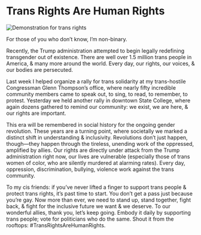 # Trans Rights Are Human Rights

![Demonstration for trans rights](https://d1fmxjrxw87eps.cloudfront.net/2020-04-20T15:15:08-04:00.jpeg)

For those of you who don’t know, I’m non-binary.

Recently, the Trump administration attempted to begin legally redefining transgender out of existence. There are well over 1.5 million trans people in America, & many more around the world. Every day, our rights, our voices, & our bodies are persecuted.

Last week I helped organize a rally for trans solidarity at my trans-hostile Congressman Glenn Thompson’s office, where nearly fifty incredible community members came to speak out, to sing, to read, to remember, to protest. Yesterday we held another rally in downtown State College, where again dozens gathered to remind our community: we exist, we are here, & our rights are important.

This era will be remembered in social history for the ongoing gender revolution. These years are a turning point, where societally we marked a distinct shift in understanding & inclusivity. Revolutions don’t just happen, though—they happen through the tireless, unending work of the oppressed, amplified by allies. Our rights are directly under attack from the Trump administration right now, our lives are vulnerable (especially those of trans women of color, who are silently murdered at alarming rates). Every day, oppression, discrimination, bullying, violence work against the trans community.

To my cis friends: if you’ve never lifted a finger to support trans people & protect trans rights, it’s past time to start. You don’t get a pass just because you’re gay. Now more than ever, we need to stand up, stand together, fight back, & fight for the inclusive future we want & we deserve. To our wonderful allies, thank you, let’s keep going. Embody it daily by supporting trans people; vote for politicians who do the same. Shout it from the rooftops: #TransRightsAreHumanRights.

